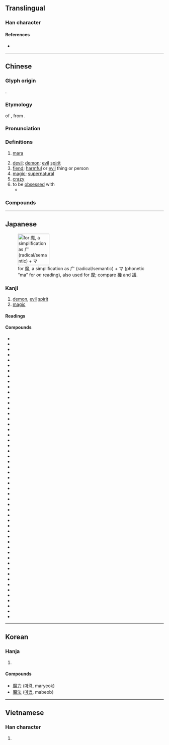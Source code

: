 {{character info/new}}
==Translingual==

===Han character===
{{Han char|rn=194|rad=鬼|as=11|sn=21|four=00213|canj=ICHUI,IDHUI,IDHI|ids=⿸麻鬼}}

====References====
* {{Han ref|kx=1462.670|dkj=45906|dj=1997.020|hdz=74436.110|uh=9B54|ud=39764|bh=C55D|bd=50525}}

----

==Chinese==
{{zh-forms}}

===Glyph origin===
{{Han etym}}
{{Han compound|麻|鬼|t2=demon|ls=psc|c1=p|c2=s}}.

===Etymology===
{{clipping|lang=zh}} of {{ltc-l|魔羅}}, from {{bor|zh|sa|मार||[[killing]]; [[death]]; [[destroyer]]; [[demon]]}}.

===Pronunciation===
{{zh-pron
|m=mó
|m-s=mo2
|c=mo1,mo4
|c-t=
|g=
|h=pfs=mô
|j=
|md=
|mn=mô͘
|mn-t=
|w=
|x=
|mc=y
|oc=y
|cat=n,a
}}

===Definitions===
{{zh-hanzi}}

# {{lb|zh|Buddhism}} [[mara]] {{gloss|demon}}
# [[devil]]; [[demon]]; [[evil]] [[spirit]]
# [[fiend]]; [[harmful]] or [[evil]] thing or person
# [[magic]]; [[supernatural]]
# [[crazy]]
# to be [[obsessed]] with
#* {{zh-x|寶-釵 道：「可 真 是 詩 魔 了。」|Baochai says: “She really has been under poetry '''mania'''.”|ref=Hongloumeng}}

===Compounds===
{{zh-der|魔道|魔法|魔法石|魔方|魔高一尺，道高一丈|魔怪|魔鬼|魔窟|魔力|魔難|魔術|魔頭|魔王|魔影|魔芋|魔掌|魔杖|魔障|魔爪|惡魔|妖魔鬼怪|入魔|天魔舞|伏魔大帝|寶魔|妖魔|好事多魔|天魔外道|睡魔|牛魔王|病魔|瘋魔|潑魔|狐媚魔道|混世魔王|文魔|面魔羅|著魔|魔術方塊|走魔入火|魔鬼湖|群魔亂舞|鬧魔|魔棍|魔板|風魔|魔術師|魔鏡|魔電|邪魔|魔手|魔念|魘魔法|魔鬼身材|魔鬼學派|魔駝|魔音傳腦|魔術數字|魔羅|魔笛|魔王夜叉|魔星|魔意|魔怔|魔幻|魔山|魔宮|魔合羅|魔瓶|風魔九伯|魔數|變魔術|花魔酒病|走火入魔|魔媼|詩魔|邪魔外道|魔術蛇}}

----

==Japanese==
[[File:RYAKUJI ma.png|thumb|right|100px|{{w|Ryakuji}} for 魔, a {{w|phono-semantic}} simplification as 广 (radical/semantic) + マ (phonetic “ma” for ''on'' reading), also used for [[摩#Japanese|摩]]; compare [[機#Japanese|機]] and [[議#Japanese|議]].]]

===Kanji===
{{ja-kanji|rs=鬼11|grade=c}}

# [[demon]], [[evil]] [[spirit]]
# [[magic]]

====Readings====
{{ja-readings
|goon=ま
|kanon=ば
}}

====Compounds====
{{der-top|Compounds}}
* {{ja-r|閻魔|^えんま}}
* {{ja-r|妖魔|ようま}}
* {{ja-r|霊魔|れいま}}
* {{ja-r|邪魔|じゃま}}
* {{ja-r|魔鬼|まき}}
* {{ja-r|魔王|まおう}}
* {{ja-r|魔界|まかい}}
* {{ja-r|魔境|まきょう}}
* {{ja-r|魔窟|まくつ}}
* {{ja-r|魔手|ましゅ}}
* {{ja-r|邪魔|じゃま}}
* {{ja-r|魔性|ましょう}}
* {{ja-r|悪魔|あくま}}
* {{ja-r|悪魔主義|あくましゅぎ}}
* {{ja-r|魔神|まじん}}
* {{ja-r|魔弾|まだん}}
* {{ja-r|魔酔|ますい}}
* {{ja-r|魔睡|ますい}}
* {{ja-r|魔羅|まら}}
* {{ja-r|魔物|まもの}}
* {{ja-r|魔者|まもの}}
* {{ja-r|天魔|てんま}}
* {{ja-r|病魔|びょうま}}
* {{ja-r|水魔|すいま}}
* {{ja-r|魔羅|まら}}
* {{ja-r|魔幻|まげん}}
* {{ja-r|魔術|まじゅつ}}
* {{ja-r|魔術師|まじゅつし}}
* {{ja-r|魔術士|まじゅつし}}
* {{ja-r|魔道|まどう}}
* {{ja-r|魔道師|まどうし}}
* {{ja-r|魔道士|まどうし}}
* {{ja-r|魔導|まどう}}
* {{ja-r|魔導師|まどうし}}
* {{ja-r|魔導士|まどうし}}
* {{ja-r|魔法|まほう}}
* {{ja-r|魔法円|まほうえん}}
* {{ja-r|魔法師|まほうし}}
* {{ja-r|魔法士|まほうし}}
* {{ja-r|魔人|まじん}}
* {{ja-r|魔女|まじょ}}
* {{ja-r|魔男|まだん}}
* {{ja-r|破魔|はま}}
* {{ja-r|祓魔|ふつま}}
* {{ja-r|魔力|まりょく}}
* {{ja-r|放火魔|ほうかま}}
* {{ja-r|魔法瓶|まほうびん}}
* {{ja-r|使い魔|つかいま}}
* {{ja-r|魔が差す|まがさす}}
* {{ja-r|魔の海|まのうみ}}
* {{ja-r|魔除け|まよけ}}
* {{ja-r|お邪魔虫|おじゃまむし}}
* {{ja-r|誤魔化す|ごまかす}}
{{der-bottom}}

----

==Korean==

===Hanja===
{{ko-hanja|hangeul=마|eumhun=|rv=ma|mr=ma|y=ma}}

# {{defn|lang=ko|sort=鬼11}}

====Compounds====
* [[魔力]] ([[마력]], maryeok)
* [[魔法]] ([[마법]], mabeob)
----

==Vietnamese==

===Han character===
{{vi-hantu|[[ma]]|rs=鬼11}}

# {{defn|lang=vi|sort=鬼11}}